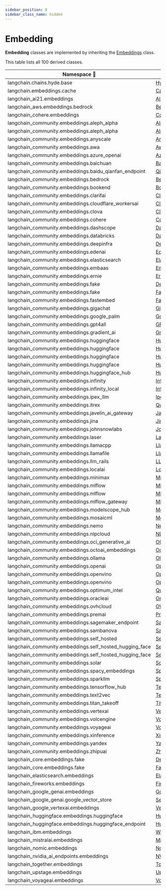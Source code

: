 ```yaml
---
sidebar_position: 0
sidebar_class_name: hidden
---
```


# Embedding

**Embedding** classes are implemented by inheriting the [Embeddings](https://api.python.langchain.com/en/latest/embeddings/langchain_core.embeddings.Embeddings.html) class.

This table lists all 100 derived classes.


| Namespace 🔻 | Class |
|------------|---------|
| langchain.chains.hyde.base | [HypotheticalDocumentEmbedder](https://api.python.langchain.com/en/latest/chains/langchain.chains.hyde.base.HypotheticalDocumentEmbedder.html) |
| langchain.embeddings.cache | [CacheBackedEmbeddings](https://api.python.langchain.com/en/latest/embeddings/langchain.embeddings.cache.CacheBackedEmbeddings.html) |
| langchain_ai21.embeddings | [AI21Embeddings](https://api.python.langchain.com/en/latest/embeddings/langchain_ai21.embeddings.AI21Embeddings.html) |
| langchain_aws.embeddings.bedrock | [BedrockEmbeddings](https://api.python.langchain.com/en/latest/embeddings/langchain_aws.embeddings.bedrock.BedrockEmbeddings.html) |
| langchain_cohere.embeddings | [CohereEmbeddings](https://api.python.langchain.com/en/latest/embeddings/langchain_cohere.embeddings.CohereEmbeddings.html) |
| langchain_community.embeddings.aleph_alpha | [AlephAlphaAsymmetricSemanticEmbedding](https://api.python.langchain.com/en/latest/embeddings/langchain_community.embeddings.aleph_alpha.AlephAlphaAsymmetricSemanticEmbedding.html) |
| langchain_community.embeddings.aleph_alpha | [AlephAlphaSymmetricSemanticEmbedding](https://api.python.langchain.com/en/latest/embeddings/langchain_community.embeddings.aleph_alpha.AlephAlphaSymmetricSemanticEmbedding.html) |
| langchain_community.embeddings.anyscale | [AnyscaleEmbeddings](https://api.python.langchain.com/en/latest/embeddings/langchain_community.embeddings.anyscale.AnyscaleEmbeddings.html) |
| langchain_community.embeddings.awa | [AwaEmbeddings](https://api.python.langchain.com/en/latest/embeddings/langchain_community.embeddings.awa.AwaEmbeddings.html) |
| langchain_community.embeddings.azure_openai | [AzureOpenAIEmbeddings](https://api.python.langchain.com/en/latest/embeddings/langchain_community.embeddings.azure_openai.AzureOpenAIEmbeddings.html) |
| langchain_community.embeddings.baichuan | [BaichuanTextEmbeddings](https://api.python.langchain.com/en/latest/embeddings/langchain_community.embeddings.baichuan.BaichuanTextEmbeddings.html) |
| langchain_community.embeddings.baidu_qianfan_endpoint | [QianfanEmbeddingsEndpoint](https://api.python.langchain.com/en/latest/embeddings/langchain_community.embeddings.baidu_qianfan_endpoint.QianfanEmbeddingsEndpoint.html) |
| langchain_community.embeddings.bedrock | [BedrockEmbeddings](https://api.python.langchain.com/en/latest/embeddings/langchain_community.embeddings.bedrock.BedrockEmbeddings.html) |
| langchain_community.embeddings.bookend | [BookendEmbeddings](https://api.python.langchain.com/en/latest/embeddings/langchain_community.embeddings.bookend.BookendEmbeddings.html) |
| langchain_community.embeddings.clarifai | [ClarifaiEmbeddings](https://api.python.langchain.com/en/latest/embeddings/langchain_community.embeddings.clarifai.ClarifaiEmbeddings.html) |
| langchain_community.embeddings.cloudflare_workersai | [CloudflareWorkersAIEmbeddings](https://api.python.langchain.com/en/latest/embeddings/langchain_community.embeddings.cloudflare_workersai.CloudflareWorkersAIEmbeddings.html) |
| langchain_community.embeddings.clova | [ClovaEmbeddings](https://api.python.langchain.com/en/latest/embeddings/langchain_community.embeddings.clova.ClovaEmbeddings.html) |
| langchain_community.embeddings.cohere | [CohereEmbeddings](https://api.python.langchain.com/en/latest/embeddings/langchain_community.embeddings.cohere.CohereEmbeddings.html) |
| langchain_community.embeddings.dashscope | [DashScopeEmbeddings](https://api.python.langchain.com/en/latest/embeddings/langchain_community.embeddings.dashscope.DashScopeEmbeddings.html) |
| langchain_community.embeddings.databricks | [DatabricksEmbeddings](https://api.python.langchain.com/en/latest/embeddings/langchain_community.embeddings.databricks.DatabricksEmbeddings.html) |
| langchain_community.embeddings.deepinfra | [DeepInfraEmbeddings](https://api.python.langchain.com/en/latest/embeddings/langchain_community.embeddings.deepinfra.DeepInfraEmbeddings.html) |
| langchain_community.embeddings.edenai | [EdenAiEmbeddings](https://api.python.langchain.com/en/latest/embeddings/langchain_community.embeddings.edenai.EdenAiEmbeddings.html) |
| langchain_community.embeddings.elasticsearch | [ElasticsearchEmbeddings](https://api.python.langchain.com/en/latest/embeddings/langchain_community.embeddings.elasticsearch.ElasticsearchEmbeddings.html) |
| langchain_community.embeddings.embaas | [EmbaasEmbeddings](https://api.python.langchain.com/en/latest/embeddings/langchain_community.embeddings.embaas.EmbaasEmbeddings.html) |
| langchain_community.embeddings.ernie | [ErnieEmbeddings](https://api.python.langchain.com/en/latest/embeddings/langchain_community.embeddings.ernie.ErnieEmbeddings.html) |
| langchain_community.embeddings.fake | [DeterministicFakeEmbedding](https://api.python.langchain.com/en/latest/embeddings/langchain_community.embeddings.fake.DeterministicFakeEmbedding.html) |
| langchain_community.embeddings.fake | [FakeEmbeddings](https://api.python.langchain.com/en/latest/embeddings/langchain_community.embeddings.fake.FakeEmbeddings.html) |
| langchain_community.embeddings.fastembed | [FastEmbedEmbeddings](https://api.python.langchain.com/en/latest/embeddings/langchain_community.embeddings.fastembed.FastEmbedEmbeddings.html) |
| langchain_community.embeddings.gigachat | [GigaChatEmbeddings](https://api.python.langchain.com/en/latest/embeddings/langchain_community.embeddings.gigachat.GigaChatEmbeddings.html) |
| langchain_community.embeddings.google_palm | [GooglePalmEmbeddings](https://api.python.langchain.com/en/latest/embeddings/langchain_community.embeddings.google_palm.GooglePalmEmbeddings.html) |
| langchain_community.embeddings.gpt4all | [GPT4AllEmbeddings](https://api.python.langchain.com/en/latest/embeddings/langchain_community.embeddings.gpt4all.GPT4AllEmbeddings.html) |
| langchain_community.embeddings.gradient_ai | [GradientEmbeddings](https://api.python.langchain.com/en/latest/embeddings/langchain_community.embeddings.gradient_ai.GradientEmbeddings.html) |
| langchain_community.embeddings.huggingface | [HuggingFaceBgeEmbeddings](https://api.python.langchain.com/en/latest/embeddings/langchain_community.embeddings.huggingface.HuggingFaceBgeEmbeddings.html) |
| langchain_community.embeddings.huggingface | [HuggingFaceEmbeddings](https://api.python.langchain.com/en/latest/embeddings/langchain_community.embeddings.huggingface.HuggingFaceEmbeddings.html) |
| langchain_community.embeddings.huggingface | [HuggingFaceInferenceAPIEmbeddings](https://api.python.langchain.com/en/latest/embeddings/langchain_community.embeddings.huggingface.HuggingFaceInferenceAPIEmbeddings.html) |
| langchain_community.embeddings.huggingface | [HuggingFaceInstructEmbeddings](https://api.python.langchain.com/en/latest/embeddings/langchain_community.embeddings.huggingface.HuggingFaceInstructEmbeddings.html) |
| langchain_community.embeddings.huggingface_hub | [HuggingFaceHubEmbeddings](https://api.python.langchain.com/en/latest/embeddings/langchain_community.embeddings.huggingface_hub.HuggingFaceHubEmbeddings.html) |
| langchain_community.embeddings.infinity | [InfinityEmbeddings](https://api.python.langchain.com/en/latest/embeddings/langchain_community.embeddings.infinity.InfinityEmbeddings.html) |
| langchain_community.embeddings.infinity_local | [InfinityEmbeddingsLocal](https://api.python.langchain.com/en/latest/embeddings/langchain_community.embeddings.infinity_local.InfinityEmbeddingsLocal.html) |
| langchain_community.embeddings.ipex_llm | [IpexLLMBgeEmbeddings](https://api.python.langchain.com/en/latest/embeddings/langchain_community.embeddings.ipex_llm.IpexLLMBgeEmbeddings.html) |
| langchain_community.embeddings.itrex | [QuantizedBgeEmbeddings](https://api.python.langchain.com/en/latest/embeddings/langchain_community.embeddings.itrex.QuantizedBgeEmbeddings.html) |
| langchain_community.embeddings.javelin_ai_gateway | [JavelinAIGatewayEmbeddings](https://api.python.langchain.com/en/latest/embeddings/langchain_community.embeddings.javelin_ai_gateway.JavelinAIGatewayEmbeddings.html) |
| langchain_community.embeddings.jina | [JinaEmbeddings](https://api.python.langchain.com/en/latest/embeddings/langchain_community.embeddings.jina.JinaEmbeddings.html) |
| langchain_community.embeddings.johnsnowlabs | [JohnSnowLabsEmbeddings](https://api.python.langchain.com/en/latest/embeddings/langchain_community.embeddings.johnsnowlabs.JohnSnowLabsEmbeddings.html) |
| langchain_community.embeddings.laser | [LaserEmbeddings](https://api.python.langchain.com/en/latest/embeddings/langchain_community.embeddings.laser.LaserEmbeddings.html) |
| langchain_community.embeddings.llamacpp | [LlamaCppEmbeddings](https://api.python.langchain.com/en/latest/embeddings/langchain_community.embeddings.llamacpp.LlamaCppEmbeddings.html) |
| langchain_community.embeddings.llamafile | [LlamafileEmbeddings](https://api.python.langchain.com/en/latest/embeddings/langchain_community.embeddings.llamafile.LlamafileEmbeddings.html) |
| langchain_community.embeddings.llm_rails | [LLMRailsEmbeddings](https://api.python.langchain.com/en/latest/embeddings/langchain_community.embeddings.llm_rails.LLMRailsEmbeddings.html) |
| langchain_community.embeddings.localai | [LocalAIEmbeddings](https://api.python.langchain.com/en/latest/embeddings/langchain_community.embeddings.localai.LocalAIEmbeddings.html) |
| langchain_community.embeddings.minimax | [MiniMaxEmbeddings](https://api.python.langchain.com/en/latest/embeddings/langchain_community.embeddings.minimax.MiniMaxEmbeddings.html) |
| langchain_community.embeddings.mlflow | [MlflowCohereEmbeddings](https://api.python.langchain.com/en/latest/embeddings/langchain_community.embeddings.mlflow.MlflowCohereEmbeddings.html) |
| langchain_community.embeddings.mlflow | [MlflowEmbeddings](https://api.python.langchain.com/en/latest/embeddings/langchain_community.embeddings.mlflow.MlflowEmbeddings.html) |
| langchain_community.embeddings.mlflow_gateway | [MlflowAIGatewayEmbeddings](https://api.python.langchain.com/en/latest/embeddings/langchain_community.embeddings.mlflow_gateway.MlflowAIGatewayEmbeddings.html) |
| langchain_community.embeddings.modelscope_hub | [ModelScopeEmbeddings](https://api.python.langchain.com/en/latest/embeddings/langchain_community.embeddings.modelscope_hub.ModelScopeEmbeddings.html) |
| langchain_community.embeddings.mosaicml | [MosaicMLInstructorEmbeddings](https://api.python.langchain.com/en/latest/embeddings/langchain_community.embeddings.mosaicml.MosaicMLInstructorEmbeddings.html) |
| langchain_community.embeddings.nemo | [NeMoEmbeddings](https://api.python.langchain.com/en/latest/embeddings/langchain_community.embeddings.nemo.NeMoEmbeddings.html) |
| langchain_community.embeddings.nlpcloud | [NLPCloudEmbeddings](https://api.python.langchain.com/en/latest/embeddings/langchain_community.embeddings.nlpcloud.NLPCloudEmbeddings.html) |
| langchain_community.embeddings.oci_generative_ai | [OCIGenAIEmbeddings](https://api.python.langchain.com/en/latest/embeddings/langchain_community.embeddings.oci_generative_ai.OCIGenAIEmbeddings.html) |
| langchain_community.embeddings.octoai_embeddings | [OctoAIEmbeddings](https://api.python.langchain.com/en/latest/embeddings/langchain_community.embeddings.octoai_embeddings.OctoAIEmbeddings.html) |
| langchain_community.embeddings.ollama | [OllamaEmbeddings](https://api.python.langchain.com/en/latest/embeddings/langchain_community.embeddings.ollama.OllamaEmbeddings.html) |
| langchain_community.embeddings.openai | [OpenAIEmbeddings](https://api.python.langchain.com/en/latest/embeddings/langchain_community.embeddings.openai.OpenAIEmbeddings.html) |
| langchain_community.embeddings.openvino | [OpenVINOBgeEmbeddings](https://api.python.langchain.com/en/latest/embeddings/langchain_community.embeddings.openvino.OpenVINOBgeEmbeddings.html) |
| langchain_community.embeddings.openvino | [OpenVINOEmbeddings](https://api.python.langchain.com/en/latest/embeddings/langchain_community.embeddings.openvino.OpenVINOEmbeddings.html) |
| langchain_community.embeddings.optimum_intel | [QuantizedBiEncoderEmbeddings](https://api.python.langchain.com/en/latest/embeddings/langchain_community.embeddings.optimum_intel.QuantizedBiEncoderEmbeddings.html) |
| langchain_community.embeddings.oracleai | [OracleEmbeddings](https://api.python.langchain.com/en/latest/embeddings/langchain_community.embeddings.oracleai.OracleEmbeddings.html) |
| langchain_community.embeddings.ovhcloud | [OVHCloudEmbeddings](https://api.python.langchain.com/en/latest/embeddings/langchain_community.embeddings.ovhcloud.OVHCloudEmbeddings.html) |
| langchain_community.embeddings.premai | [PremAIEmbeddings](https://api.python.langchain.com/en/latest/embeddings/langchain_community.embeddings.premai.PremAIEmbeddings.html) |
| langchain_community.embeddings.sagemaker_endpoint | [SagemakerEndpointEmbeddings](https://api.python.langchain.com/en/latest/embeddings/langchain_community.embeddings.sagemaker_endpoint.SagemakerEndpointEmbeddings.html) |
| langchain_community.embeddings.sambanova | [SambaStudioEmbeddings](https://api.python.langchain.com/en/latest/embeddings/langchain_community.embeddings.sambanova.SambaStudioEmbeddings.html) |
| langchain_community.embeddings.self_hosted | [SelfHostedEmbeddings](https://api.python.langchain.com/en/latest/embeddings/langchain_community.embeddings.self_hosted.SelfHostedEmbeddings.html) |
| langchain_community.embeddings.self_hosted_hugging_face | [SelfHostedHuggingFaceEmbeddings](https://api.python.langchain.com/en/latest/embeddings/langchain_community.embeddings.self_hosted_hugging_face.SelfHostedHuggingFaceEmbeddings.html) |
| langchain_community.embeddings.self_hosted_hugging_face | [SelfHostedHuggingFaceInstructEmbeddings](https://api.python.langchain.com/en/latest/embeddings/langchain_community.embeddings.self_hosted_hugging_face.SelfHostedHuggingFaceInstructEmbeddings.html) |
| langchain_community.embeddings.solar | [SolarEmbeddings](https://api.python.langchain.com/en/latest/embeddings/langchain_community.embeddings.solar.SolarEmbeddings.html) |
| langchain_community.embeddings.spacy_embeddings | [SpacyEmbeddings](https://api.python.langchain.com/en/latest/embeddings/langchain_community.embeddings.spacy_embeddings.SpacyEmbeddings.html) |
| langchain_community.embeddings.sparkllm | [SparkLLMTextEmbeddings](https://api.python.langchain.com/en/latest/embeddings/langchain_community.embeddings.sparkllm.SparkLLMTextEmbeddings.html) |
| langchain_community.embeddings.tensorflow_hub | [TensorflowHubEmbeddings](https://api.python.langchain.com/en/latest/embeddings/langchain_community.embeddings.tensorflow_hub.TensorflowHubEmbeddings.html) |
| langchain_community.embeddings.text2vec | [Text2vecEmbeddings](https://api.python.langchain.com/en/latest/embeddings/langchain_community.embeddings.text2vec.Text2vecEmbeddings.html) |
| langchain_community.embeddings.titan_takeoff | [TitanTakeoffEmbed](https://api.python.langchain.com/en/latest/embeddings/langchain_community.embeddings.titan_takeoff.TitanTakeoffEmbed.html) |
| langchain_community.embeddings.vertexai | [VertexAIEmbeddings](https://api.python.langchain.com/en/latest/embeddings/langchain_community.embeddings.vertexai.VertexAIEmbeddings.html) |
| langchain_community.embeddings.volcengine | [VolcanoEmbeddings](https://api.python.langchain.com/en/latest/embeddings/langchain_community.embeddings.volcengine.VolcanoEmbeddings.html) |
| langchain_community.embeddings.voyageai | [VoyageEmbeddings](https://api.python.langchain.com/en/latest/embeddings/langchain_community.embeddings.voyageai.VoyageEmbeddings.html) |
| langchain_community.embeddings.xinference | [XinferenceEmbeddings](https://api.python.langchain.com/en/latest/embeddings/langchain_community.embeddings.xinference.XinferenceEmbeddings.html) |
| langchain_community.embeddings.yandex | [YandexGPTEmbeddings](https://api.python.langchain.com/en/latest/embeddings/langchain_community.embeddings.yandex.YandexGPTEmbeddings.html) |
| langchain_community.embeddings.zhipuai | [ZhipuAIEmbeddings](https://api.python.langchain.com/en/latest/embeddings/langchain_community.embeddings.zhipuai.ZhipuAIEmbeddings.html) |
| langchain_core.embeddings.fake | [DeterministicFakeEmbedding](https://api.python.langchain.com/en/latest/embeddings/langchain_core.embeddings.fake.DeterministicFakeEmbedding.html) |
| langchain_core.embeddings.fake | [FakeEmbeddings](https://api.python.langchain.com/en/latest/embeddings/langchain_core.embeddings.fake.FakeEmbeddings.html) |
| langchain_elasticsearch.embeddings | [ElasticsearchEmbeddings](https://api.python.langchain.com/en/latest/embeddings/langchain_elasticsearch.embeddings.ElasticsearchEmbeddings.html) |
| langchain_fireworks.embeddings | [FireworksEmbeddings](https://api.python.langchain.com/en/latest/embeddings/langchain_fireworks.embeddings.FireworksEmbeddings.html) |
| langchain_google_genai.embeddings | [GoogleGenerativeAIEmbeddings](https://api.python.langchain.com/en/latest/embeddings/langchain_google_genai.embeddings.GoogleGenerativeAIEmbeddings.html) |
| langchain_google_genai.google_vector_store | [ServerSideEmbedding](https://api.python.langchain.com/en/latest/google_vector_store/langchain_google_genai.google_vector_store.ServerSideEmbedding.html) |
| langchain_google_vertexai.embeddings | [VertexAIEmbeddings](https://api.python.langchain.com/en/latest/embeddings/langchain_google_vertexai.embeddings.VertexAIEmbeddings.html) |
| langchain_huggingface.embeddings.huggingface | [HuggingFaceEmbeddings](https://api.python.langchain.com/en/latest/embeddings/langchain_huggingface.embeddings.huggingface.HuggingFaceEmbeddings.html) |
| langchain_huggingface.embeddings.huggingface_endpoint | [HuggingFaceEndpointEmbeddings](https://api.python.langchain.com/en/latest/embeddings/langchain_huggingface.embeddings.huggingface_endpoint.HuggingFaceEndpointEmbeddings.html) |
| langchain_ibm.embeddings | [WatsonxEmbeddings](https://api.python.langchain.com/en/latest/embeddings/langchain_ibm.embeddings.WatsonxEmbeddings.html) |
| langchain_mistralai.embeddings | [MistralAIEmbeddings](https://api.python.langchain.com/en/latest/embeddings/langchain_mistralai.embeddings.MistralAIEmbeddings.html) |
| langchain_nomic.embeddings | [NomicEmbeddings](https://api.python.langchain.com/en/latest/embeddings/langchain_nomic.embeddings.NomicEmbeddings.html) |
| langchain_nvidia_ai_endpoints.embeddings | [NVIDIAEmbeddings](https://api.python.langchain.com/en/latest/embeddings/langchain_nvidia_ai_endpoints.embeddings.NVIDIAEmbeddings.html) |
| langchain_together.embeddings | [TogetherEmbeddings](https://api.python.langchain.com/en/latest/embeddings/langchain_together.embeddings.TogetherEmbeddings.html) |
| langchain_upstage.embeddings | [UpstageEmbeddings](https://api.python.langchain.com/en/latest/embeddings/langchain_upstage.embeddings.UpstageEmbeddings.html) |
| langchain_voyageai.embeddings | [VoyageAIEmbeddings](https://api.python.langchain.com/en/latest/embeddings/langchain_voyageai.embeddings.VoyageAIEmbeddings.html) |
